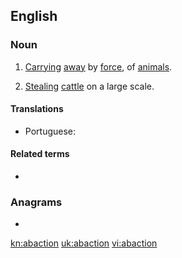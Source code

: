 ==English==

===Noun===
{{en-noun|-}}

# {{label|en|legal}} [[carry|Carrying]] [[away]] by [[force]], {{non-gloss definition|especially}} of [[animal]]s.
# {{label|en|archaic}} [[steal|Stealing]] [[cattle]] on a large scale.

====Translations====
{{trans-top|carrying away by force}}
* Portuguese: {{t+|pt|abigeato}}
{{trans-mid}}
{{trans-bottom}}

====Related terms====
* {{l|en|abactor}}

===Anagrams===
* {{l|en|botanica}}

[[kn:abaction]]
[[uk:abaction]]
[[vi:abaction]]